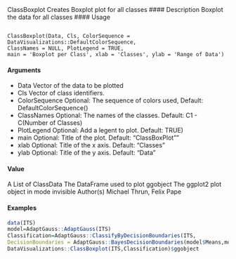 
ClassBoxplot Creates Boxplot plot for all classes
#### Description
Boxplot the data for all classes
#### Usage
<pre><code>
ClassBoxplot(Data, Cls, ColorSequence = DataVisualizations::DefaultColorSequence,
ClassNames = NULL, PlotLegend = TRUE,
main = 'Boxplot per Class', xlab = 'Classes', ylab = 'Range of Data')
</code></pre>

#### Arguments

* Data Vector of the data to be plotted
* Cls Vector of class identifiers.
* ColorSequence Optional: The sequence of colors used, Default: DefaultColorSequence()
* ClassNames Optional: The names of the classes. Default: C1 - C(Number of Classes)
* PlotLegend Optional: Add a legent to plot. Default: TRUE)
* main Optional: Title of the plot. Default: "ClassBoxPlot""
* xlab Optional: Title of the x axis. Default: "Classes"
* ylab Optional: Title of the y axis. Default: "Data"

#### Value
A List of
ClassData The DataFrame used to plot
ggobject The ggplot2 plot object
in mode invisible
Author(s)
Michael Thrun, Felix Pape

#### Examples
```r
data(ITS)
model=AdaptGauss::AdaptGauss(ITS)
Classification=AdaptGauss::ClassifyByDecisionBoundaries(ITS,
DecisionBoundaries = AdaptGauss::BayesDecisionBoundaries(model$Means,model$SDs,model$Weights))
DataVisualizations::ClassBoxplot(ITS,Classification)$ggobject
```
